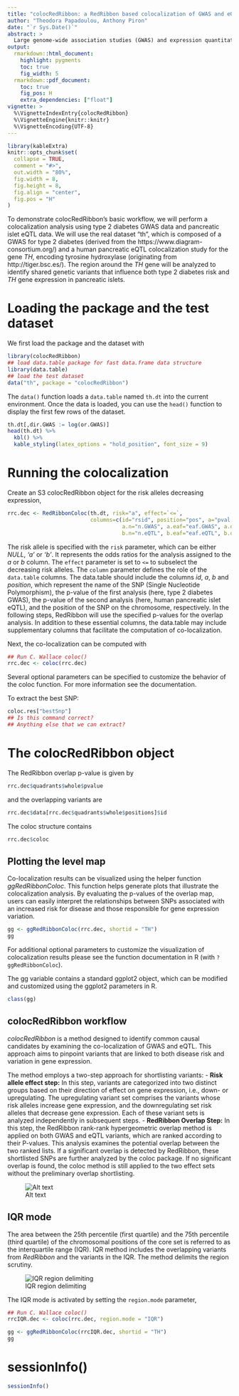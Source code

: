 ```yaml
---
title: "colocRedRibbon: a RedRibbon based colocalization of GWAS and eQTL."
author: "Theodora Papadoulou, Anthony Piron"
date: "`r Sys.Date()`"
abstract: >
  Large genome-wide association studies (GWAS) and expression quantitative trait locus (eQTL) analyses can be integrated to better understand the genetic causality of complex traits and diseases. Colocalization methods allow to combine those datasets. One of the main challenges in colocalization analyses is the presence of multiple signals in GWAS regions around a gene. This multiplicity of signals can confound the colocalization process, making it difficult to pinpoint specific variants driving the associations. To address this, colocRedRibbon isolates the signal peaks of interest before conducting the colocalization analysis.
output:
  rmarkdown::html_document:
    highlight: pygments
    toc: true
    fig_width: 5
  rmarkdown::pdf_document:
    toc: true
    fig_pos: H
    extra_dependencies: ["float"]
vignette: >
  %\VignetteIndexEntry{colocRedRibbon}
  %\VignetteEngine{knitr::knitr}
  %\VignetteEncoding{UTF-8}
---
```


```r
library(kableExtra)
knitr::opts_chunk$set(
  collapse = TRUE,
  comment = "#>",
  out.width = "80%",
  fig.width = 8,
  fig.height = 8,
  fig.align = "center",
  fig.pos = "H"
)
```



To demonstrate colocRedRibbon's basic workflow, we will perform a colocalization analysis using type 2 diabetes GWAS data and pancreatic islet eQTL data. We will use the real dataset "th", which is composed of a GWAS for type 2 diabetes (derived from the https://www.diagram-consortium.org/) and a human pancreatic eQTL colocalization study for the gene *TH*, encoding tyrosine hydroxylase (originating from http://tiger.bsc.es/). The region around the *TH* gene will be analyzed to identify shared genetic variants that influence both type 2 diabetes risk and *TH* gene expression in pancreatic islets.

# Loading the package and the test dataset

We first load the package and the dataset with

```r
library(colocRedRibbon)
## load data.table package for fast data.frame data structure
library(data.table)
## load the test dataset
data("th", package = "colocRedRibbon")
```

The `data()` function loads a `data.table` named `th.dt` into the current environment. Once the data is loaded, you can use the `head()` function to display the first few rows of the dataset.
	
```r
th.dt[,dir.GWAS := log(or.GWAS)]
head(th.dt) %>%
  kbl() %>%
  kable_styling(latex_options = "hold_position", font_size = 9)
```

# Running the colocalization


Create an S3 colocRedRibbon object for the risk alleles decreasing expression,

```r
rrc.dec <- RedRibbonColoc(th.dt, risk="a", effect=`<=`,
                          columns=c(id="rsid", position="pos", a="pval.GWAS", b="pval.eQTL",
                                    a.n="n.GWAS", a.eaf="eaf.GWAS", a.dir="dir.GWAS", 
                                    b.n="n.eQTL", b.eaf="eaf.eQTL", b.dir="zscore.eQTL"))
```

The risk allele is specified with the `risk` parameter, which can be either _NULL_, _'a'_ or _'b'_. It represents the odds ratios for the analysis assigned to the _a_ or _b_ column. 
The `effect` parameter is set to `<=` to subselect the decreasing risk alleles. The `column` parameter defines the role of the `data.table` columns. The data.table should include the columns _id_, _a_, _b_ and _position_, which represent the name of the SNP (Single Nucleotide Polymorphism), the p-value of the first analysis (here, type 2 diabetes GWAS), 
the p-value of the second analysis (here, human pancreatic islet eQTL), and the position of the SNP on the chromosome, respectively. In the following steps, RedRibbon  will use the specified p-values for the overlap analysis. In addition to these essential columns, the data.table may include supplementary columns that facilitate the computation of co-localization.


Next, the co-localization can be computed with

```r
## Run C. Wallace coloc()
rrc.dec <- coloc(rrc.dec)
```
Several optional parameters can be specified to customize the behavior of the coloc function. For more information see the documentation.

To extract the best SNP:

```R
coloc.res["bestSnp"]
## Is this command correct?
## Anything else that we can extract?
```

# The colocRedRibbon object

The RedRibbon overlap p-value is given by

```r
rrc.dec$quadrants$whole$pvalue
```

and the overlapping variants are

```r
rrc.dec$data[rrc.dec$quadrants$whole$positions]$id
```

The coloc structure contains
```r
rrc.dec$coloc
```

## Plotting the level map

Co-localization results can be visualized using the helper function _ggRedRibbonColoc_. This function helps generate plots that illustrate the colocalization analysis. By evaluating the p-values of the overlap map, users can easily interpret the relationships between SNPs associated with an increased risk for disease and those responsible for gene expression variation. 

```r
gg <- ggRedRibbonColoc(rrc.dec, shortid = "TH")
gg
```
For additional optional parameters to customize the visualization of colocalization results please see the function documentation in R (with `?ggRedRibbonColoc`).

The gg variable contains a standard ggplot2 object, which can be modified and customized using the ggplot2 parameters in R.
```r
class(gg)
```

## colocRedRibbon workflow
*colocRedRibbon* is a method designed to identify common causal candidates by examining the co-localization of GWAS and eQTL. This approach aims to pinpoint variants that are linked to both disease risk and variation in gene expression.

The method employs a two-step approach for shortlisting variants: 
-  __Risk allele effect step:__  In this step, variants are categorized into two distinct groups based on their direction of effect on gene expression, i.e., down- or upregulating. The upregulating variant set comprises the variants whose risk alleles increase gene expression, and the downregulating set risk alleles that decrease gene expression. Each of these variant sets is analyzed independently in subsequent steps.
-  __RedRibbon Overlap Step:__ In this step, the RedRibbon rank-rank hypergeometric overlap method is applied on both GWAS and eQTL variants, which are ranked according to their P-values. This analysis examines the potential overlap between the two ranked lists. If a significant overlap is detected by RedRibbon, these shortlisted SNPs are further analyzed by the coloc package. If no significant overlap is found, the coloc method is still applied to the two effect sets without the preliminary overlap shortlisting.

![Alt text](https://github.com/user-attachments/assets/6c1e4cb5-d331-428e-9002-fec2e2e6976f)

## IQR mode

The area between the 25th percentile (first quartile) and the 75th percentile (third quartile) of the chromosomal positions of the core set is referred to as the interquartile range (IQR). IQR method includes the overlapping variants from *RedRibbon* and the variants in the IQR. The method delimits the region scrutiny.


![IQR region delimiting](https://github.com/user-attachments/assets/dcb95536-9a13-4de4-85b4-31d2a88a2c1e)


The IQR mode is activated by setting the `region.mode` parameter,

```r
## Run C. Wallace coloc()
rrcIQR.dec <- coloc(rrc.dec, region.mode = "IQR")
```

```r
gg <- ggRedRibbonColoc(rrcIQR.dec, shortid = "TH")
gg
```


# sessionInfo()

```r
sessionInfo()
```
